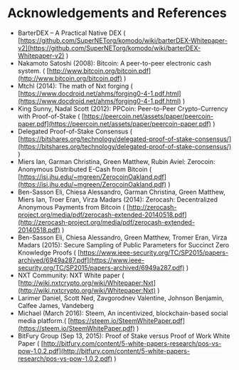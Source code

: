 
# Acknowledgements and References

*   BarterDEX – A Practical Native DEX ( [https://github.com/SuperNETorg/komodo/wiki/barterDEX-Whitepaper-v2](https://github.com/SuperNETorg/komodo/wiki/barterDEX-Whitepaper-v2) )
*   Nakamoto Satoshi (2008): Bitcoin: A peer-to-peer electronic cash system. ( [http://www.bitcoin.org/bitcoin.pdf](http://www.bitcoin.org/bitcoin.pdf) )
*   Mtchl (2014): The math of Nxt forging ( [https://www.docdroid.net/ahms/forging0-4-1.pdf.html](https://www.docdroid.net/ahms/forging0-4-1.pdf.html) )
*   King Sunny, Nadal Scott (2012): PPCoin: Peer-to-Peer Crypto-Currency with Proof-of-Stake ( [https://peercoin.net/assets/paper/peercoin-paper.pdf](https://peercoin.net/assets/paper/peercoin-paper.pdf) )
*   Delegated Proof-of-Stake Consensus ( [https://bitshares.org/technology/delegated-proof-of-stake-consensus/](https://bitshares.org/technology/delegated-proof-of-stake-consensus/) )
*   Miers Ian, Garman Christina, Green Matthew, Rubin Aviel: Zerocoin: Anonymous Distributed E-Cash from Bitcoin ( [https://isi.jhu.edu/~mgreen/ZerocoinOakland.pdf](https://isi.jhu.edu/~mgreen/ZerocoinOakland.pdf) )
*   Ben-Sasson Eli, Chiesa Alessandro, Garman Christina, Green Matthew, Miers Ian, Troer Eran, Virza Madars (2014): Zerocash: Decentralized Anonymous Payments from Bitcoin ( [http://zerocash-project.org/media/pdf/zerocash-extended-20140518.pdf](http://zerocash-project.org/media/pdf/zerocash-extended-20140518.pdf) )
*   Ben-Sasson Eli, Chiesa Alessandro, Green Matthew, Tromer Eran, Virza Madars (2015): Secure Sampling of Public Parameters for Succinct Zero Knowledge Proofs ( [https://www.ieee-security.org/TC/SP2015/papers-archived/6949a287.pdf](https://www.ieee-security.org/TC/SP2015/papers-archived/6949a287.pdf) )
*   NXT Community: NXT White paper ( [http://wiki.nxtcrypto.org/wiki/Whitepaper:Nxt](http://wiki.nxtcrypto.org/wiki/Whitepaper:Nxt) )
*   Larimer Daniel, Scott Ned, Zavgorodnev Valentine, Johnson Benjamin, Calfee James, Vandeberg
*   Michael (March 2016): Steem, An incentivized, blockchain-based social media platform.( [https://steem.io/SteemWhitePaper.pdf](https://steem.io/SteemWhitePaper.pdf) )
*   BitFury Group (Sep 13, 2015): Proof of Stake versus Proof of Work White Paper ( [http://bitfury.com/content/5-white-papers-research/pos-vs-pow-1.0.2.pdf](http://bitfury.com/content/5-white-papers-research/pos-vs-pow-1.0.2.pdf) )
